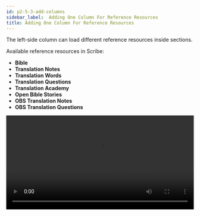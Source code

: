 ```yaml
---
id: p2-5-3-add-columns
sidebar_label:  Adding One Column For Reference Resources
title: Adding One Column For Reference Resources
---
```


The left-side column can load different reference resources inside sections. 

Available reference resources in Scribe:

- **Bible**
- **Translation Notes**
- **Translation Words**
- **Translation Questions**
- **Translation Academy**
- **Open Bible Stories**
- **OBS Translation Notes**
- **OBS Translation Questions**

<video controls src="/AutographaV2-1-0/OBS-addingcoloumn.mov" width="100%" type="video/mov"/>
<p>   </p>
<p>   </p>
<h1> OBS includes a lock sync auto scroll function. </h1>

- While editing, you can select the verse number to which you want to navigate.
- The reference OBS section also moves to the same verse as the selected verse in the editor.

<video controls src="/autographaAssetsV2/how-to/autoscroll.mov" width="100%" type="video/mov"/>
